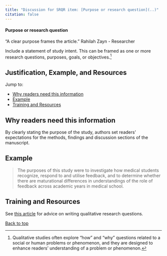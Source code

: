 ```yaml
---
title: "Discussion for SRQR item: [Purpose or research question](..)"
citation: false
---
```

::: {.grid id="purpose"}
::: {.g-col-9}
#### Purpose or research question
:::
::: {.g-col-3}
:::
:::

["A clear purpose frames the article." [Rahilah Zayn - Researcher]{.attribution}]{.aside}

Include a statement of study intent. This can be framed as one or more research questions, purposes, goals, or objectives.^[Qualitative studies often explore “how” and “why” questions related to a social or human problems or phenomenon, and they are designed to enhance readers’ understanding of a problem or phenomenon.]

::: {#purpose-collapsible .callout-note appearance="minimal" collapse=true}

## Justification, Example, and Resources

Jump to:

* [Why readers need this information](#sec-purpose-2)
* [Example](#sec-purpose-3)
* [Training and Resources](#sec-purpose-4)


## Why readers need this information{#sec-purpose-2}

By clearly stating the purpose of the study, authors set readers’ expectations for the methods, findings and discussion sections of the manuscript.

## Example{#sec-purpose-3}

> The purposes of this study were to investigate how medical students recognize, respond to and utilise feedback, and to determine whether there are maturational differences in understandings of the role of feedback across academic years in medical school.

## Training and Resources{#sec-purpose-4}

See [this article](https://doi.org/10.1097/acm.0000000000001438) for advice on writing qualitative research questions.

[Back to top](#purpose)
:::

<script src="https://giscus.app/client.js"
data-repo="jamesrharwood/srqr"
data-repo-id="R_kgDOIaTtVw"
data-category="Announcements"
data-category-id="DIC_kwDOIaTtV84CSe8S"
data-mapping="specific"
data-term="Purpose or research question"
data-strict="0"
data-reactions-enabled="1"
data-emit-metadata="0"
data-theme="preferred_color_scheme"
data-theme="light"
data-lang="en"
crossorigin="anonymous"
async>
</script>
